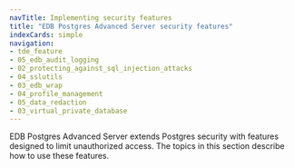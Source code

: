 ```yaml
---
navTitle: Implementing security features
title: "EDB Postgres Advanced Server security features"
indexCards: simple
navigation:
- tde_feature
- 05_edb_audit_logging
- 02_protecting_against_sql_injection_attacks
- 04_sslutils
- 03_edb_wrap
- 04_profile_management
- 05_data_redaction
- 03_virtual_private_database
---
```


EDB Postgres Advanced Server extends Postgres security with features designed to limit unauthorized access. The topics in this section describe how to use these features.
